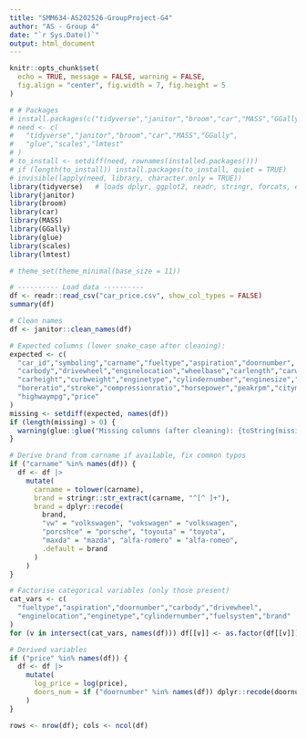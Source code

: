 ```yaml
---
title: "SMM634-AS202526-GroupProject-G4"
author: "AS - Group 4"
date: "`r Sys.Date()`"
output: html_document
---
```


```r
knitr::opts_chunk$set(
  echo = TRUE, message = FALSE, warning = FALSE,
  fig.align = "center", fig.width = 7, fig.height = 5
)

# # Packages
# install.packages(c("tidyverse","janitor","broom","car","MASS","GGally","glue","scales","lmtest"))
# need <- c(
#   "tidyverse","janitor","broom","car","MASS","GGally",
#   "glue","scales","lmtest"
# )
# to_install <- setdiff(need, rownames(installed.packages()))
# if (length(to_install)) install.packages(to_install, quiet = TRUE)
# invisible(lapply(need, library, character.only = TRUE))
library(tidyverse)   # loads dplyr, ggplot2, readr, stringr, forcats, etc.
library(janitor)
library(broom)
library(car)
library(MASS)
library(GGally)
library(glue)
library(scales)
library(lmtest)

# theme_set(theme_minimal(base_size = 11))
```

```r
# ---------- Load data ----------
df <- readr::read_csv("car_price.csv", show_col_types = FALSE)
summary(df)
```

```r
# Clean names
df <- janitor::clean_names(df)

# Expected columns (lower snake_case after cleaning):
expected <- c(
  "car_id","symboling","carname","fueltype","aspiration","doornumber",
  "carbody","drivewheel","enginelocation","wheelbase","carlength","carwidth",
  "carheight","curbweight","enginetype","cylindernumber","enginesize","fuelsystem",
  "boreratio","stroke","compressionratio","horsepower","peakrpm","citympg",
  "highwaympg","price"
)
missing <- setdiff(expected, names(df))
if (length(missing) > 0) {
  warning(glue::glue("Missing columns (after cleaning): {toString(missing)}"))
}

# Derive brand from carname if available, fix common typos
if ("carname" %in% names(df)) {
  df <- df |>
    mutate(
      carname = tolower(carname),
      brand = stringr::str_extract(carname, "^[^ ]+"),
      brand = dplyr::recode(
        brand,
        "vw" = "volkswagen", "vokswagen" = "volkswagen",
        "porcshce" = "porsche", "toyouta" = "toyota",
        "maxda" = "mazda", "alfa-romero" = "alfa-romeo",
        .default = brand
      )
    )
}

# Factorise categorical variables (only those present)
cat_vars <- c(
  "fueltype","aspiration","doornumber","carbody","drivewheel",
  "enginelocation","enginetype","cylindernumber","fuelsystem","brand"
)
for (v in intersect(cat_vars, names(df))) df[[v]] <- as.factor(df[[v]])

# Derived variables
if ("price" %in% names(df)) {
  df <- df |>
    mutate(
      log_price = log(price),
      doors_num = if ("doornumber" %in% names(df)) dplyr::recode(doornumber, two = 2L, four = 4L, .default = NA_integer_) else NA_integer_
    )
}

rows <- nrow(df); cols <- ncol(df)
```
